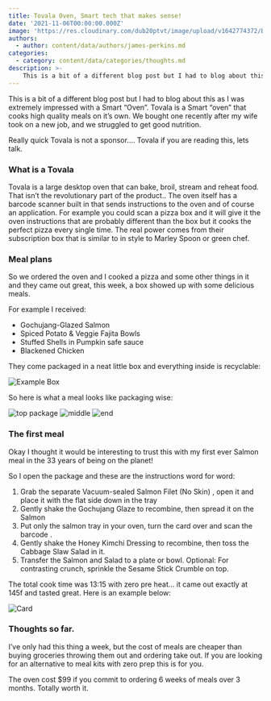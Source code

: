 ```yaml
---
title: Tovala Oven, Smart tech that makes sense!
date: '2021-11-06T00:00:00.000Z'
image: 'https://res.cloudinary.com/dub20ptvt/image/upload/v1642774372/Blog%20Posts/vphv4svwlmc42uybocxy.webp'
authors:
  - author: content/data/authors/james-perkins.md
categories:
  - category: content/data/categories/thoughts.md
description: >-
    This is a bit of a different blog post but I had to blog about this as I was extremely impressed with a Smart “Oven”.
---
```


This is a bit of a different blog post but I had to blog about this as I was extremely impressed with a Smart “Oven”.
Tovala is a Smart “oven” that cooks high quality meals on it’s own. We bought one recently after my wife took on a new job, and we struggled to get good nutrition.

Really quick Tovala is not a sponsor…. Tovala if you are reading this, lets talk.

### What is a Tovala

Tovala is a large desktop oven that can bake, broil, stream and reheat food. That isn’t the revolutionary part of the product.. The oven itself has a barcode scanner built in that sends instructions to the oven and of course an application.
For example you could scan a pizza box and it will give it the oven instructions that are probably different than the box but it cooks the perfect pizza every single time.
The real power comes from their subscription box that is similar to in style to Marley Spoon or green chef.

### Meal plans

So we ordered the oven and I cooked a pizza and some other things in it and they came out great, this week, a box showed up with some delicious meals.

For example I received:

-   Gochujang-Glazed Salmon
-   Spiced Potato & Veggie Fajita Bowls
-   Stuffed Shells in Pumpkin safe sauce
-   Blackened Chicken

They come packaged in a neat little box and everything inside is recyclable:

![Example Box](https://res.cloudinary.com/dub20ptvt/image/upload/v1642774515/Blog%20Posts/Tovala-oven/tgb7cufgqp6pey7jmglp.webp)

So here is what a meal looks like packaging wise:

![top package](https://res.cloudinary.com/dub20ptvt/image/upload/v1642774516/Blog%20Posts/Tovala-oven/losokapdmdtp1aijuow1.webp)
![middle](https://res.cloudinary.com/dub20ptvt/image/upload/v1642774517/Blog%20Posts/Tovala-oven/sy7dzjhxqb0yeckx9qtd.webp)
![end](https://res.cloudinary.com/dub20ptvt/image/upload/v1642774518/Blog%20Posts/Tovala-oven/jw4pc8je8s6qthmqtx5n.webp)

### The first meal

Okay I thought it would be interesting to trust this with my first ever Salmon meal in the 33 years of being on the planet!

So I open the package and these are the instructions word for word:

1. Grab the separate Vacuum-sealed Salmon Filet (No Skin) , open it and place it with the flat side down in the tray
2. Gently shake the Gochujang Glaze to recombine, then spread it on the Salmon
3. Put only the salmon tray in your oven, turn the card over and scan the barcode .
4. Gently shake the Honey Kimchi Dressing to recombine, then toss the Cabbage Slaw Salad in it.
5. Transfer the Salmon and Salad to a plate or bowl. Optional: For contrasting crunch, sprinkle the Sesame Stick Crumble on top.

The total cook time was 13:15 with zero pre heat… it came out exactly at 145f and tasted great. Here is an example below:

![Card](https://res.cloudinary.com/dub20ptvt/image/upload/v1642774520/Blog%20Posts/Tovala-oven/inekrdph4a4j4oumcc5b.webp)

### Thoughts so far.

I’ve only had this thing a week, but the cost of meals are cheaper than buying groceries throwing them out and ordering take out. If you are looking for an alternative to meal kits with zero prep this is for you.

The oven cost $99 if you commit to ordering 6 weeks of meals over 3 months. Totally worth it.
